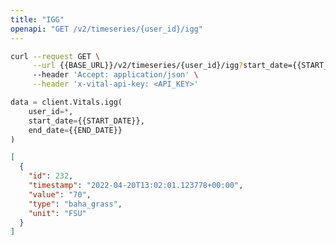 ```yaml
---
title: "IGG"
openapi: "GET /v2/timeseries/{user_id}/igg"
---
```


<RequestExample>

```bash Bash
curl --request GET \
     --url {{BASE_URL}}/v2/timeseries/{user_id}/igg?start_date={{START_DATE}}&end_date={{END_DATE}} \
     --header 'Accept: application/json' \
     --header 'x-vital-api-key: <API_KEY>'
```

```python Python
data = client.Vitals.igg(
    user_id=*,
    start_date={{START_DATE}},
    end_date={{END_DATE}}
)
```

</RequestExample>

<ResponseExample>

```json Example
[
  {
    "id": 232,
    "timestamp": "2022-04-20T13:02:01.123778+00:00",
    "value": "70",
    "type": "baha_grass",
    "unit": "FSU"
  }
]
```

</ResponseExample>
